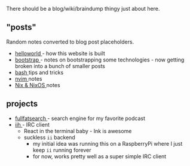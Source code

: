 There should be a blog/wiki/braindump thingy just about here.

## "posts"

Random notes converted to blog post placeholders.

- [helloworld   ](/helloworld) - how this website is built
- [bootstrap    ](/bootstrap) - notes on bootstrapping some technologies - now getting broken into a bunch of smaller posts
- [bash         ](/bash) tips and tricks
- [nvim         ](/nvim) notes
- [Nix & NixOS  ](/nix) notes

## projects

- [fullfatsearch  ](https://fullfatsearch.vercel.app) - search engine for my favorite podcast
- [iih  ](https://github.com) - IRC client
	- React in the terminal baby - Ink is awesome
	- suckless `ii` backend
		- my initial idea was running this on a RaspberryPi where I just
		  keep `ii` running forever
		- for now, works pretty well as a super simple IRC client
